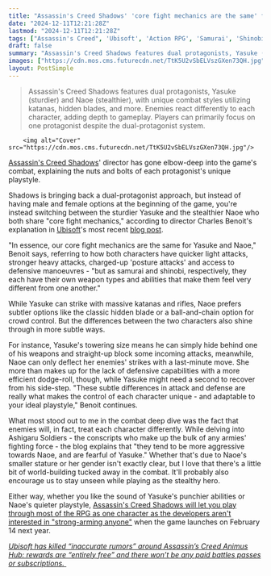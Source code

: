 ```yaml
---
title: "Assassin's Creed Shadows' 'core fight mechanics are the same' for both protagonists, but some enemies will be 'more aggressive towards Naoe' and 'fearful of Yasuke'"
date: "2024-12-11T12:21:28Z"
lastmod: "2024-12-11T12:21:28Z"
tags: ["Assassin's Creed", 'Ubisoft', 'Action RPG', 'Samurai', 'Shinobi', 'Dual Protagonist', 'PlayStation', 'Xbox', 'PC']
draft: false
summary: "Assassin's Creed Shadows features dual protagonists, Yasuke (sturdier) and Naoe (stealthier), with unique combat styles utilizing katanas, hidden blades, and more.  Enemies react differently to each character, adding depth to gameplay. Players can primarily focus on one protagonist despite the dual-protagonist system."
images: ["https://cdn.mos.cms.futurecdn.net/TtK5U2vSbELVszGXen73QH.jpg"]
layout: PostSimple
---
```

> Assassin's Creed Shadows features dual protagonists, Yasuke (sturdier) and Naoe (stealthier), with unique combat styles utilizing katanas, hidden blades, and more.  Enemies react differently to each character, adding depth to gameplay. Players can primarily focus on one protagonist despite the dual-protagonist system.


        <img alt="Cover" src="https://cdn.mos.cms.futurecdn.net/TtK5U2vSbELVszGXen73QH.jpg"/>
        
[Assassin's Creed Shadows](https://www.gamesradar.com/assassins-creed-codename-red-guide/)' director has gone elbow-deep into the game's combat, explaining the nuts and bolts of each protagonist's unique playstyle.

Shadows is bringing back a dual-protagonist approach, but instead of having male and female options at the beginning of the game, you're instead switching between the sturdier Yasuke and the stealthier Naoe who both share "core fight mechanics," according to director Charles Benoit's explanation in [Ubisoft](https://www.gamesradar.com/tag/ubisoft/)'s most recent [blog post](https://ubisoft.pxf.io/c/221109/864200/12050?subId1=grd-us-9092859075173282355&sharedId=grd-us&u=https%3A%2F%2Fwww.ubisoft.com%2Fen-gb%2Fgame%2Fassassins-creed%2Fnews%2F1zutGco21KjZ5PUe6EYnpf).

"In essence, our core fight mechanics are the same for Yasuke and Naoe," Benoit says, referring to how both characters have quicker light attacks, stronger heavy attacks, charged-up 'posture attacks' and access to defensive manoeuvres - "but as samurai and shinobi, respectively, they each have their own weapon types and abilities that make them feel very different from one another."

While Yasuke can strike with massive katanas and rifles, Naoe prefers subtler options like the classic hidden blade or a ball-and-chain option for crowd control. But the differences between the two characters also shine through in more subtle ways.

For instance, Yasuke's towering size means he can simply hide behind one of his weapons and straight-up block some incoming attacks, meanwhile, Naoe can only deflect her enemies' strikes with a last-minute move. She more than makes up for the lack of defensive capabilities with a more efficient dodge-roll, though, while Yasuke might need a second to recover from his side-step. "These subtle differences in attack and defense are really what makes the control of each character unique - and adaptable to your ideal playstyle," Benoit continues.

What most stood out to me in the combat deep dive was the fact that enemies will, in fact, treat each character differently. While delving into Ashigaru Soldiers - the conscripts who make up the bulk of any armies' fighting force - the blog explains that "they tend to be more aggressive towards Naoe, and are fearful of Yasuke." Whether that's due to Naoe's smaller stature or her gender isn't exactly clear, but I love that there's a little bit of world-building tucked away in the combat. It'll probably also encourage us to stay unseen while playing as the stealthy hero.

Either way, whether you like the sound of Yasuke's punchier abilities or Naoe's quieter playstyle, [Assassin's Creed Shadows will let you play through most of the RPG as one character as the developers aren't interested in "strong-arming anyone"](https://www.gamesradar.com/games/assassin-s-creed/assassins-creed-shadows-will-let-you-play-most-of-the-rpg-as-one-protagonist-as-ubisoft-says-were-not-really-strong-arming-anyone-to-switch-back/) when the game launches on February 14 next year. 

[<em>Ubisoft has killed “inaccurate rumors” around Assassin’s Creed Animus Hub: rewards are “entirely free” and there won’t be any paid battles passes or subscriptions.</em> ](https://www.gamesradar.com/games/assassin-s-creed/ubisoft-reportedly-strikes-down-assassins-creed-shadows-and-animus-hub-leaks-as-its-claimed-therell-be-a-battle-pass-and-bizarrely-in-game-partnerships-with-visa-and-red-bull/)
        